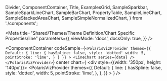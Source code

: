 
  Divider,
  ComponentContainer,
  Title,
  ExamplesGrid,
  SampleSparkbar,
  SampleSparkLineChart,
  SampleBarChart,
  PropertyTable,
  SampleLineChart,
  SampleStackedAreaChart,
  SampleSimpleNormalizedChart,
} from './components';

<Meta
  title="Shared/Themes/Theme Definition/Chart Specific Properties/line"
  parameters={{
    viewMode: 'docs',
    docsOnly: true,
  }}
/>

<Title type="h3">
  <code>line</code>
</Title>

<PropertyTable>
  <PropertyTable.Row
    property="line.hasArea"
    type="string"
    description="determines whether or not to show the area under the line"
    chartsAffected={['SparkLineChart']}
  />
  <PropertyTable.Row
    property="line.hasSpline"
    type="boolean"
    description="determines whether or not to use curved lines"
    chartsAffected={['LineChart', 'StackedAreaChart', 'SparkLineChart']}
  />
  <PropertyTable.Row
    property="line.width"
    type={'number'}
    description="Value in pixels used to determine the thickness of series lines"
    chartsAffected={['LineChart', 'StackedAreaChart']}
  />
  <PropertyTable.Row
    property="line.pointStroke"
    type={'string'}
    description="CSS color string used on the stroke around the point displayed when hovering the chart"
    chartsAffected={['LineChart', 'StackedAreaChart']}
  />
</PropertyTable>

<Title type="h4">Examples:</Title>

<ExamplesGrid cols={1}>

<ComponentContainer
  codeSample={`
    <PolarisVizProvider
      themes={{
        Default: {
          line: {
            hasSpline: false,
            style: 'dotted'
            width: 5,
            pointStroke: 'lime',
          }
        }
      }}
    >
    <LineChart series={data} />
  </PolarisVizProvider>
    `}
  center
  chart={
    <div style={{width: '350px', height: '140px'}}>
      <PolarisVizProvider
        themes={{
          Default: {
            line: {
              hasSpline: false,
              style: 'dotted',
              width: 5,
              pointStroke: 'lime',
            },
          },
        }}
      >
        <SampleLineChart />
      </PolarisVizProvider>
    </div>
  }
/>
</ExamplesGrid>
